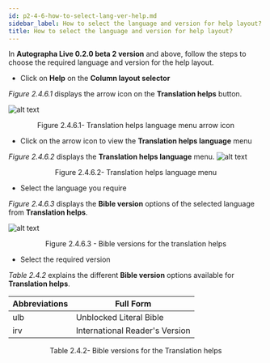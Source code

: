 ```yaml
---
id: p2-4-6-how-to-select-lang-ver-help.md
sidebar_label: How to select the language and version for help layout?
title: How to select the language and version for help layout?
---
```


In **Autographa Live 0.2.0 beta 2 version** and above, follow the steps to choose the required language and version for the help layout.

-   Click on **Help** on the **Column layout selector**

_Figure 2.4.6.1_ displays the arrow icon on the **Translation helps** button.

![alt text](../../../../static/AutographaLiveImages/Translation-pane/translation-helps-language-menu-arrow-icon-fig-2.4.6.1.jpg 'Translation helps language menu arrow icon')

<div align='center' style={{ fontStyle: 'Italic' }}>Figure 2.4.6.1- Translation helps language menu arrow icon</div>

-   Click on the arrow icon to view the **Translation helps language** menu

_Figure 2.4.6.2_ displays the **Translation helps language** menu.
![alt text](../../../../static/AutographaLiveImages/Translation-pane/translation-helps-language-menu-fig-2.4.6.2.jpg 'Translation helps language menu')

<div align='center' style={{ fontStyle: 'Italic' }}>Figure 2.4.6.2- Translation helps language menu</div>

-   Select the language you require

_Figure 2.4.6.3_ displays the **Bible version** options of the selected language from **Translation helps**.

![alt text](../../../../static/AutographaLiveImages/Translation-pane/bible-version-options-for-the-translation-helps-fig-2.4.6.3.jpg 'Bible versions for the translation helps')

<div align='center' style={{ fontStyle: 'Italic' }}>Figure 2.4.6.3 - Bible versions for the translation helps</div>

-   Select the required version

_Table 2.4.2_ explains the different **Bible version** options available for **Translation helps**.

| Abbreviations | Full Form                      |
| ------------- | ------------------------------ |
| ulb           | Unblocked Literal Bible        |
| irv           | International Reader's Version |

<div align='center' style={{ fontStyle: 'Italic' }}>Table 2.4.2- Bible versions for the Translation helps</div>
